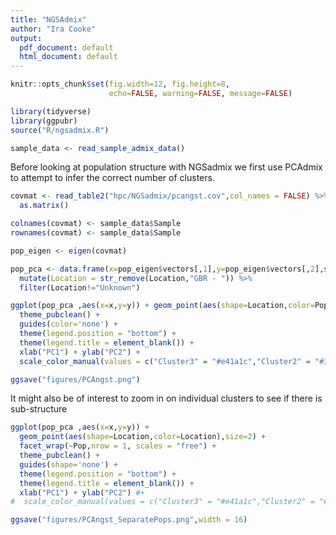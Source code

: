 ```yaml
---
title: "NGSAdmix"
author: "Ira Cooke"
output:
  pdf_document: default
  html_document: default
---
```


```r
knitr::opts_chunk$set(fig.width=12, fig.height=8,
                      echo=FALSE, warning=FALSE, message=FALSE)
```

```r
library(tidyverse)
library(ggpubr)
source("R/ngsadmix.R")
```

```r
sample_data <- read_sample_admix_data()
```

Before looking at population structure with NGSadmix we first use PCAdmix to attempt to infer the correct number of clusters. 

```r


covmat <- read_table2("hpc/NGSadmix/pcangst.cov",col_names = FALSE) %>% 
  as.matrix()

colnames(covmat) <- sample_data$Sample
rownames(covmat) <- sample_data$Sample

pop_eigen <- eigen(covmat)

pop_pca <- data.frame(x=pop_eigen$vectors[,1],y=pop_eigen$vectors[,2],sample_data) %>% 
  mutate(Location = str_remove(Location,"GBR - ")) %>% 
  filter(Location!="Unknown")

ggplot(pop_pca ,aes(x=x,y=y)) + geom_point(aes(shape=Location,color=Pop),size=2) + 
  theme_pubclean() +
  guides(color='none') +
  theme(legend.position = "bottom") +
  theme(legend.title = element_blank()) +
  xlab("PC1") + ylab("PC2") +
  scale_color_manual(values = c("Cluster3" = "#e41a1c","Cluster2" = "#377eb8", "Cluster1" = "#4daf4a"))

ggsave("figures/PCAngst.png")
```


It might also be of interest to zoom in on individual clusters to see if there is sub-structure

```r
ggplot(pop_pca ,aes(x=x,y=y)) + 
  geom_point(aes(shape=Location,color=Location),size=2) + 
  facet_wrap(~Pop,nrow = 1, scales = "free") +
  theme_pubclean() +
  guides(shape='none') +
  theme(legend.position = "bottom") +
  theme(legend.title = element_blank()) +
  xlab("PC1") + ylab("PC2") #+
#  scale_color_manual(values = c("Cluster3" = "#e41a1c","Cluster2" = "#377eb8", "Cluster1" = "#4daf4a"))

ggsave("figures/PCAngst_SeparatePops.png",width = 16)
```
